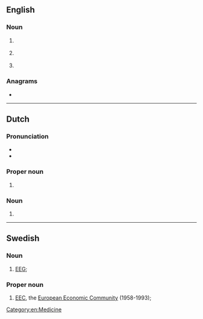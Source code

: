 {{also|eeg}}
==English==

===Noun===
{{en-noun|~}}

# {{lb|en|medicine|countable}} {{initialism of|en|electroencephalogram}}
# {{lb|en|medicine|countable}} {{initialism of|en|electroencephalograph}}
# {{lb|en|medicine}} {{initialism of|en|electroencephalography}}

===Anagrams===
* {{anagrams|en|a=eeg|Gee|gee}}

[[Category:en:Medicine]]

----

==Dutch==
{{wikipedia|lang=nl}}

===Pronunciation===
* {{IPA|nl|/eː.eːˈɣeː/}}
* {{audio|nl|Nl-EEG.ogg|Audio}}

===Proper noun===
{{nl-proper noun|f}}

# {{initialism of|nl|[[Europese]] [[economische|Economische]] [[gemeenschap|Gemeenschap]]}}

===Noun===
{{nl-noun|n|-'s|-}}

# {{rare spelling of|nl|eeg}}

----

==Swedish==

===Noun===
{{head|sv|noun}}

# [[#English|EEG]]; {{abbreviation of|sv|elektroencefalogram}}

===Proper noun===
{{head|sv|proper noun}}

# [[EEC]], the [[European Economic Community]] (1958-1993); {{abbreviation of|sv|Europeiska ekonomiska gemenskapen}}